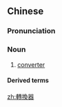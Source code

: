 {{also|转换器}}
==Chinese==
{{zh-forms|s=转换器|type=21}}

===Pronunciation===
{{zh-pron
|m=zhuǎnhuànqì
|c=zyun2 wun6 hei3
|cat=n
}}

===Noun===
{{zh-noun}}

# {{lb|zh|electronics}} [[converter]]

====Derived terms====
{{zh-der|模數轉換器:analog to digital converter}}

[[zh:轉換器]]